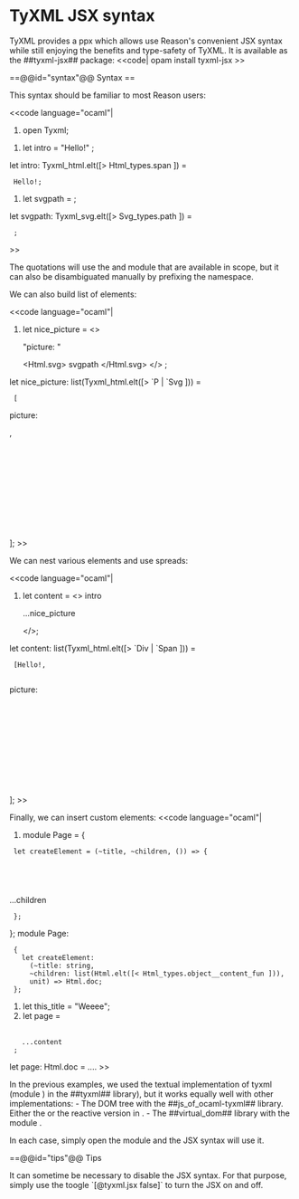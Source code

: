 = TyXML JSX syntax =

TyXML provides a ppx which allows use Reason's convenient JSX syntax
while still enjoying the benefits and type-safety of TyXML.
It is available as the ##tyxml-jsx## package:
<<code|
opam install tyxml-jsx
>>

==@@id="syntax"@@ Syntax ==

This syntax should be familiar to most Reason users:

<<code language="ocaml"|
# open Tyxml;

# let intro = <span id="hello"> "Hello!" </span>;
let intro: Tyxml_html.elt([> Html_types.span ]) =
  <span id="hello">Hello!</span>;

# let svgpath = <path d="M 0 1 L 1 0" />;
let svgpath: Tyxml_svg.elt([> Svg_types.path ]) =
  <path d="M 0 1 L 1 0"></path>;
>>

The quotations will use the {{{Html}}} and {{{Svg}}} module that are available in scope, but it can also be disambiguated manually by prefixing the namespace.

We can also build list of elements:

<<code language="ocaml"|
# let nice_picture = <> <p>"picture: "</p> <Html.svg> svgpath </Html.svg> </> ;
let nice_picture: list(Tyxml_html.elt([> `P | `Svg ])) =
  [<p>picture: </p>,
   <svg><path d="M 0 1 L 1 0"></path></svg>];
>>

We can nest various elements and use spreads:

<<code language="ocaml"|
# let content = <> intro <div class_="content"> ...nice_picture </div> </>;
let content: list(Tyxml_html.elt([> `Div | `Span ])) =
  [<span id="hello">Hello!</span>,
   <div class="content"><p>picture: </p><svg><path d="M 0 1 L 1 0"></path></svg></div>];
>>

Finally, we can insert custom elements:
<<code language="ocaml"|
# module Page = {
  let createElement = (~title, ~children, ()) => {
    <html>
      <head>
        <title> {Html.txt(title)} </title>
        <link rel="stylesheet" href="home.css" />
      </head>
      <body> ...children </body>
    </html>
  };
};
module Page:
  {
    let createElement:
      (~title: string,
      ~children: list(Html.elt([< Html_types.object__content_fun ])),
      unit) => Html.doc;
  };

# let this_title = "Weeee";
# let page = 
  <Page title=this_title>
    ...content
  </Page>;
let page: Html.doc = ....
>>

In the previous examples, we used the textual implementation of tyxml (module {{{Tyxml}}}) in the ##tyxml## library), but it works equally well
with other implementations:
- The DOM tree with the ##js_of_ocaml-tyxml## library. Either the {{{Js_of_ocaml_tyxml.Tyxml_js}}} or the reactive 
version in {{{Js_of_ocaml_tyxml.Tyxml_js.R}}}.
- The ##virtual_dom## library with the module {{{Virtual_dom.Tyxml}}}.

In each case, simply open the module and the JSX syntax will use it.

==@@id="tips"@@ Tips

It can sometime be necessary to disable the JSX syntax. For that purpose, simply use the toogle `[@tyxml.jsx false]` to turn the JSX on and off.
